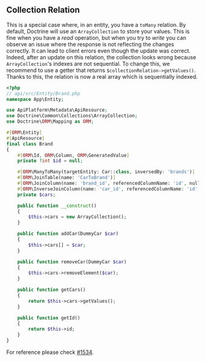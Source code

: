 ## Collection Relation

This is a special case where, in an entity, you have a `toMany` relation. By default, Doctrine will use an `ArrayCollection` to store your values. This is fine when you have a _read_ operation, but when you try to _write_ you can observe an issue where the response is not reflecting the changes correctly. It can lead to client errors even though the update was correct.
Indeed, after an update on this relation, the collection looks wrong because `ArrayCollection`'s indexes are not sequential. To change this, we recommend to use a getter that returns `$collectionRelation->getValues()`. Thanks to this, the relation is now a real array which is sequentially indexed.

```php
<?php
// api/src/Entity/Brand.php
namespace App\Entity;

use ApiPlatform\Metadata\ApiResource;
use Doctrine\Common\Collections\ArrayCollection;
use Doctrine\ORM\Mapping as ORM;

#[ORM\Entity]
#[ApiResource]
final class Brand
{
    #[ORM\Id, ORM\Column, ORM\GeneratedValue]
    private ?int $id = null;

    #[ORM\ManyToMany(targetEntity: Car::class, inversedBy: 'brands')]
    #[ORM\JoinTable(name: 'CarToBrand')]
    #[ORM\JoinColumn(name: 'brand_id', referencedColumnName: 'id', nullable: false)]
    #[ORM\InverseJoinColumn(name: 'car_id', referencedColumnName: 'id', nullable: false)]
    private $cars;

    public function __construct()
    {
        $this->cars = new ArrayCollection();
    }

    public function addCar(DummyCar $car)
    {
        $this->cars[] = $car;
    }

    public function removeCar(DummyCar $car)
    {
        $this->cars->removeElement($car);
    }

    public function getCars()
    {
        return $this->cars->getValues();
    }

    public function getId()
    {
        return $this->id;
    }
}
```

For reference please check [#1534](https://github.com/api-platform/core/pull/1534).
